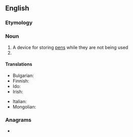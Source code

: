 ==English==

===Etymology===
{{compound|en|pen|holder}}

===Noun===
{{en-noun}}

# A device for storing [[pen]]s while they are not being used
# {{alternative form of|en|penhold}}

====Translations====
{{trans-top|a device for storing pens}}
* Bulgarian: {{t+|bg|перодръжка|f}}
* Finnish: {{t|fi|kynäteline}}
* Ido: {{t+|io|plumiero}}
* Irish: {{t|ga|cró pinn|m}}
{{trans-mid}}
* Italian: {{t|it|cannetta|f}}
* Mongolian: {{t|mn|үзэгний иш|sc=Cyrl}}
{{trans-bottom}}

===Anagrams===
* {{anagrams|en|a=deehlnopr|phenol red}}